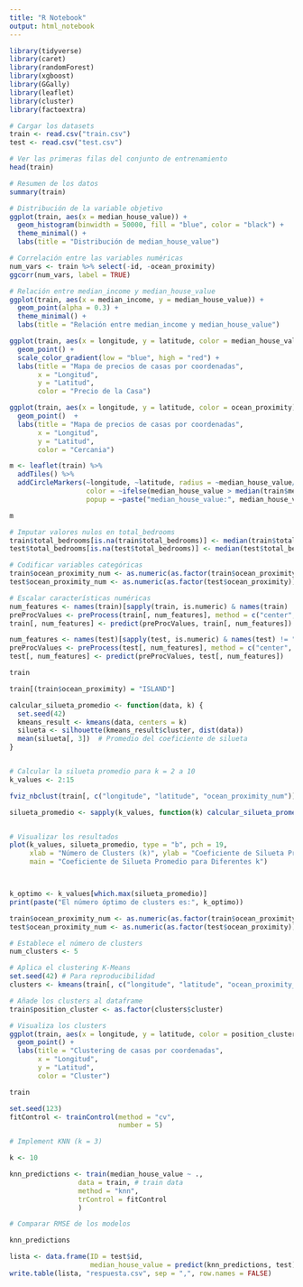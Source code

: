 ```yaml
---
title: "R Notebook"
output: html_notebook
---
```


```r
library(tidyverse)
library(caret)
library(randomForest)
library(xgboost)
library(GGally)
library(leaflet)
library(cluster)
library(factoextra)
```

```r
# Cargar los datasets
train <- read.csv("train.csv")
test <- read.csv("test.csv")
```

```r
# Ver las primeras filas del conjunto de entrenamiento
head(train)

# Resumen de los datos
summary(train)

# Distribución de la variable objetivo
ggplot(train, aes(x = median_house_value)) +
  geom_histogram(binwidth = 50000, fill = "blue", color = "black") +
  theme_minimal() +
  labs(title = "Distribución de median_house_value")

# Correlación entre las variables numéricas
num_vars <- train %>% select(-id, -ocean_proximity)
ggcorr(num_vars, label = TRUE)

# Relación entre median_income y median_house_value
ggplot(train, aes(x = median_income, y = median_house_value)) +
  geom_point(alpha = 0.3) +
  theme_minimal() +
  labs(title = "Relación entre median_income y median_house_value")

ggplot(train, aes(x = longitude, y = latitude, color = median_house_value)) +
  geom_point() +
  scale_color_gradient(low = "blue", high = "red") +
  labs(title = "Mapa de precios de casas por coordenadas",
       x = "Longitud",
       y = "Latitud",
       color = "Precio de la Casa")

ggplot(train, aes(x = longitude, y = latitude, color = ocean_proximity)) +
  geom_point()  +
  labs(title = "Mapa de precios de casas por coordenadas",
       x = "Longitud",
       y = "Latitud",
       color = "Cercania")

m <- leaflet(train) %>%
  addTiles() %>%
  addCircleMarkers(~longitude, ~latitude, radius = ~median_house_value/100000, 
                   color = ~ifelse(median_house_value > median(train$median_house_value), 'red', 'blue'), 
                   popup = ~paste("median_house_value:", median_house_value))

m
```

```r
# Imputar valores nulos en total_bedrooms
train$total_bedrooms[is.na(train$total_bedrooms)] <- median(train$total_bedrooms, na.rm = TRUE)
test$total_bedrooms[is.na(test$total_bedrooms)] <- median(test$total_bedrooms, na.rm = TRUE)

# Codificar variables categóricas
train$ocean_proximity_num <- as.numeric(as.factor(train$ocean_proximity))
test$ocean_proximity_num <- as.numeric(as.factor(test$ocean_proximity))

# Escalar características numéricas
num_features <- names(train)[sapply(train, is.numeric) & names(train) != "median_house_value"]
preProcValues <- preProcess(train[, num_features], method = c("center", "scale"))
train[, num_features] <- predict(preProcValues, train[, num_features])

num_features <- names(test)[sapply(test, is.numeric) & names(test) != "id"]
preProcValues <- preProcess(test[, num_features], method = c("center", "scale"))
test[, num_features] <- predict(preProcValues, test[, num_features])
```

```r
train
```


```r
train[(train$ocean_proximity) = "ISLAND"]
```


```r
calcular_silueta_promedio <- function(data, k) {
  set.seed(42)
  kmeans_result <- kmeans(data, centers = k)
  silueta <- silhouette(kmeans_result$cluster, dist(data))
  mean(silueta[, 3])  # Promedio del coeficiente de silueta
}


# Calcular la silueta promedio para k = 2 a 10
k_values <- 2:15

fviz_nbclust(train[, c("longitude", "latitude", "ocean_proximity_num")], kmeans, method = "wss")

silueta_promedio <- sapply(k_values, function(k) calcular_silueta_promedio(train[, c("longitude", "latitude", "ocean_proximity_num")], k))


# Visualizar los resultados
plot(k_values, silueta_promedio, type = "b", pch = 19,
     xlab = "Número de Clusters (k)", ylab = "Coeficiente de Silueta Promedio",
     main = "Coeficiente de Silueta Promedio para Diferentes k")




```

```r
k_optimo <- k_values[which.max(silueta_promedio)]
print(paste("El número óptimo de clusters es:", k_optimo))
```

```r

train$ocean_proximity_num <- as.numeric(as.factor(train$ocean_proximity))
test$ocean_proximity_num <- as.numeric(as.factor(test$ocean_proximity))

# Establece el número de clusters
num_clusters <- 5

# Aplica el clustering K-Means
set.seed(42) # Para reproducibilidad
clusters <- kmeans(train[, c("longitude", "latitude", "ocean_proximity_num")], centers = num_clusters)

# Añade los clusters al dataframe
train$position_cluster <- as.factor(clusters$cluster)

# Visualiza los clusters
ggplot(train, aes(x = longitude, y = latitude, color = position_cluster)) +
  geom_point() +
  labs(title = "Clustering de casas por coordenadas",
       x = "Longitud",
       y = "Latitud",
       color = "Cluster")
```

```r
train
```


```r
set.seed(123)
fitControl <- trainControl(method = "cv",
                           number = 5)

# Implement KNN (k = 3)

k <- 10

knn_predictions <- train(median_house_value ~ ., 
                 data = train, # train data   
                 method = "knn",
                 trControl = fitControl
                 )

# Comparar RMSE de los modelos

knn_predictions
```

```r


lista <- data.frame(ID = test$id,
                    median_house_value = predict(knn_predictions, test) )
write.table(lista, "respuesta.csv", sep = ",", row.names = FALSE)
```



